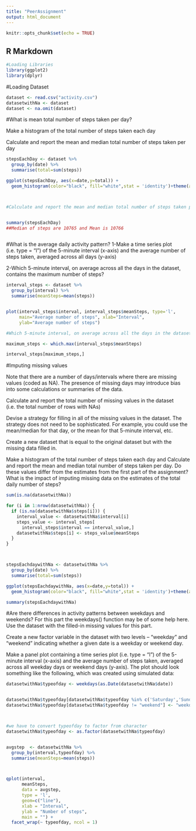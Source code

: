 ---
title: "PeerAssignment"
output: html_document
---

```{r setup, include=FALSE}
knitr::opts_chunk$set(echo = TRUE)
```

## R Markdown


```{r libraries,echo=TRUE}
#Loading Libraries
library(ggplot2)
library(dplyr)
```

#Loading Dataset

```{r dataset,echo=TRUE}
dataset <- read.csv("activity.csv")
datasetwithNa <- dataset
dataset <- na.omit(dataset)
```

#What is mean total number of steps taken per day?

Make a histogram of the total number of steps taken each day

Calculate and report the mean and median total number of steps taken per day

```{r Histo, echo=TRUE}
stepsEachDay <- dataset %>%
  group_by(date) %>%
  summarise(total=sum(steps))

ggplot(stepsEachDay, aes(x=date,y=total)) + 
  geom_histogram(color="black", fill="white",stat = 'identity')+theme(axis.text.x = element_text(angle = 90))



#Calculate and report the mean and median total number of steps taken per day


summary(stepsEachDay)
##Median of steps are 10765 and Mean is 10766



```

#What is the average daily activity pattern?
1-Make a time series plot (i.e. type = "l") of the 5-minute interval (x-axis) and the average number of steps     taken, averaged across all days (y-axis)


2-Which 5-minute interval, on average across all the days in the dataset, contains the maximum number of steps?

```{r Average, echo=TRUE}

interval_steps <- dataset %>%
  group_by(interval) %>%
  summarise(meanSteps=mean(steps))


plot(interval_steps$interval, interval_steps$meanSteps, type='l', 
     main="Average number of steps", xlab="Interval", 
     ylab="Average number of steps")

#Which 5-minute interval, on average across all the days in the dataset, contains the maximum number of steps?

maximum_steps <- which.max(interval_steps$meanSteps)

interval_steps[maximum_steps,]

```


#Imputing missing values

Note that there are a number of days/intervals where there are missing values (coded as NA). The presence of missing days may introduce bias into some calculations or summaries of the data.

Calculate and report the total number of missing values in the dataset (i.e. the total number of rows with NAs)

Devise a strategy for filling in all of the missing values in the dataset. The strategy does not need to be sophisticated. For example, you could use the mean/median for that day, or the mean for that 5-minute interval, etc.

Create a new dataset that is equal to the original dataset but with the missing data filled in.

Make a histogram of the total number of steps taken each day and Calculate and report the mean and median total number of steps taken per day. Do these values differ from the estimates from the first part of the assignment? What is the impact of imputing missing data on the estimates of the total daily number of steps?

```{r Missingvalues, echo=TRUE}



sum(is.na(datasetwithNa))

for (i in 1:nrow(datasetwithNa)) {
  if (is.na(datasetwithNa$steps[i])) {
    interval_value <- datasetwithNa$interval[i]
    steps_value <- interval_steps[
      interval_steps$interval == interval_value,]
    datasetwithNa$steps[i] <- steps_value$meanSteps
  }
}



stepsEachdaywithNa <- datasetwithNa %>%
  group_by(date) %>%
  summarise(total=sum(steps))

ggplot(stepsEachdaywithNa, aes(x=date,y=total)) + 
  geom_histogram(color="black", fill="white",stat = 'identity')+theme(axis.text.x = element_text(angle = 90))

summary(stepsEachdaywithNa)
```


#Are there differences in activity patterns between weekdays and weekends?
For this part the weekdays() function may be of some help here. Use the dataset with the filled-in missing values for this part.

Create a new factor variable in the dataset with two levels -- "weekday" and "weekend" indicating whether a given date is a weekday or weekend day.

Make a panel plot containing a time series plot (i.e. type = "l") of the 5-minute interval (x-axis) and the average number of steps taken, averaged across all weekday days or weekend days (y-axis). The plot should look something like the following, which was created using simulated data:

```{r weekdays, echo=TRUE}


datasetwithNa$typeofday <- weekdays(as.Date(datasetwithNa$date))


datasetwithNa$typeofday[datasetwithNa$typeofday %in% c('Saturday','Sunday') ] <- "weekend"
datasetwithNa$typeofday[datasetwithNa$typeofday != "weekend"] <- "weekday"



#we have to convert typeofday to factor from character
datasetwithNa$typeofday <- as.factor(datasetwithNa$typeofday)


avgstep  <- datasetwithNa %>%
  group_by(interval,typeofday) %>%
  summarise(meanSteps=mean(steps))




```


```{r plot, echo=TRUE}
qplot(interval, 
      meanSteps, 
      data = avgstep, 
      type = 'l', 
      geom=c("line"),
      xlab = "Interval", 
      ylab = "Number of steps", 
      main = "") +
  facet_wrap(~ typeofday, ncol = 1)

```